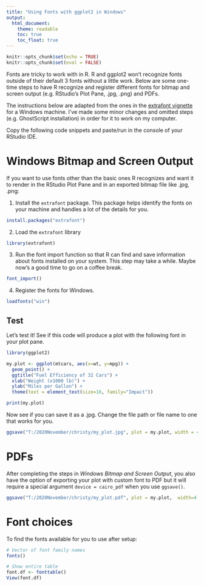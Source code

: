 ```yaml
---
title: "Using Fonts with ggplot2 in Windows"
output: 
  html_document:
    theme: readable
    toc: true
    toc_float: true
---
```




```r
knitr::opts_chunk$set(echo = TRUE)
knitr::opts_chunk$set(eval = FALSE)
```

Fonts are tricky to work with in R. R and ggplot2 won't recognize fonts outside of their default 3 fonts without a little work. Below are some one-time steps to have R recognize and register different fonts for bitmap and screen output (e.g. RStudio's Plot Pane, .jpg, .png) and PDFs. 

The instructions below are adapted from the ones in the [extrafont vignette](https://cran.r-project.org/web/packages/extrafont/README.html) for a Windows machine. I've made some minor changes and omitted steps (e.g. GhostScript installation) in order for it to work on my computer. 

Copy the following code snippets and paste/run in the console of your RStudio IDE.

# Windows Bitmap and Screen Output

If you want to use fonts other than the basic ones R recognizes and want it to render in the RStudio Plot Pane and in an exported bitmap file like .jpg, .png:

1. Install the `extrafont` package. This package helps identify the fonts on your machine and handles a lot of the details for you.
```r
install.packages("extrafont")
```

2. Load the `extrafont` library
```r
library(extrafont)
```

3. Run the font import function so that R can find and save information about fonts installed on your system. This step may take a while. Maybe now's a good time to go on a coffee break.
```r
font_import()
```

4. Register the fonts for Windows.
```r
loadfonts("win")
```

## Test
Let's test it! See if this code will produce a plot with the following font in your plot pane.
```r
library(ggplot2)

my.plot <- ggplot(mtcars, aes(x=wt, y=mpg)) + 
  geom_point() +
  ggtitle("Fuel Efficiency of 32 Cars") +
  xlab("Weight (x1000 lb)") + 
  ylab("Miles per Gallon") +
  theme(text = element_text(size=16, family="Impact"))

print(my.plot)
```

Now see if you can save it as a .jpg. Change the file path or file name to one that works for you.
```r
ggsave("T:/2020November/christy/my_plot.jpg", plot = my.plot, width = 4, height = 4)
```


# PDFs

After completing the steps in *Windows Bitmap and Screen Output*, you also have the option of exporting your plot with custom font to PDF but it will require a special argument `device = cairo_pdf` when you use `ggsave()`. 


```r
ggsave("T:/2020November/christy/my_plot.pdf", plot = my.plot,  width=4, height=4, device = cairo_pdf)

```

# Font choices

To find the fonts available for you to use after setup:
```r
# Vector of font family names
fonts()

# Show entire table
font.df <- fonttable()
View(font.df)

```


